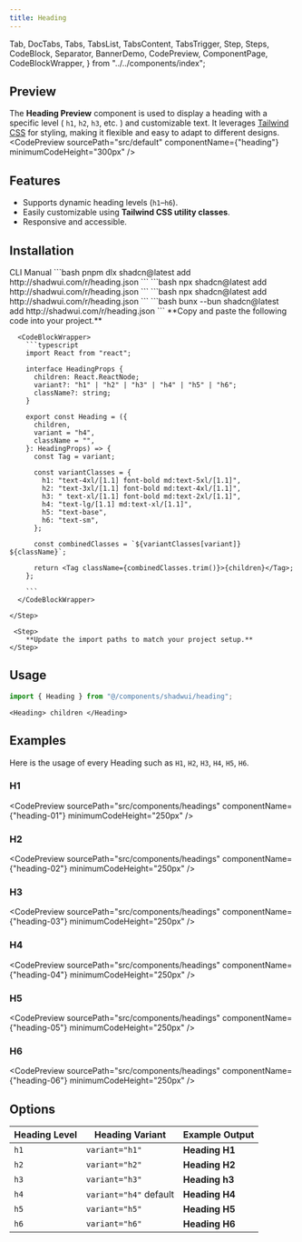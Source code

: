 ```yaml
---
title: Heading
---
```


  Tab,
  DocTabs,
  Tabs,
  TabsList,
  TabsContent,
  TabsTrigger,
  Step,
  Steps,
  CodeBlock,
  Separator,
  BannerDemo,
  CodePreview,
  ComponentPage,
  CodeBlockWrapper,
} from "../../components/index";

## Preview
The **Heading Preview** component is used to display a heading with a specific level ( `h1`, `h2`, `h3`, etc. ) and customizable text. It leverages [Tailwind CSS](https://tailwindcss.com) for styling, making it flexible and easy to adapt to different designs.
<CodePreview
  sourcePath="src/default"
  componentName={"heading"}
  minimumCodeHeight="300px"
/>

## Features
- Supports dynamic heading levels (`h1`–`h6`).
- Easily customizable using **Tailwind CSS utility classes**.
- Responsive and accessible.

## Installation 
<Tabs defaultValue="cli">
  <TabsList className="pb-0 h-10 rounded-md bg-hidden">
    <TabsTrigger
      value="cli"
      className="relative rounded-t-sm px-2 py-0 data-[state=active]:text-chai data-[state=active]:shadow-none data-[state=active]:bg-hidden hover:cursor-pointer before:content-[''] before:absolute before:bottom-2.5 before:left-0 before:w-full before:h-[4px] before:bg-chai before:rounded-t-lg data-[state=active]:before:scale-x-100 before:scale-x-0 before:transition-transform before:duration-300"
    >
      CLI
    </TabsTrigger>
    <TabsTrigger
      value="manual"
      className="relative rounded-t-sm px-2 py-0 data-[state=active]:text-chai data-[state=active]:shadow-none data-[state=active]:bg-hidden hover:cursor-pointer before:content-[''] before:absolute before:bottom-2.5 before:left-0 before:w-full before:h-[4px] before:bg-chai before:rounded-t-lg data-[state=active]:before:scale-x-100 before:scale-x-0 before:transition-transform before:duration-300"
    >
      Manual
    </TabsTrigger>
  </TabsList>
  <Separator />
  <TabsContent value="cli" className="p-0 mt-0">
    <DocTabs items={["pnpm", "npm", "yarn", "bun"]}>
      <Tab value="pnpm">
        ```bash
        pnpm dlx shadcn@latest add http://shadwui.com/r/heading.json
        ```
      </Tab>
      <Tab value="npm">
        ```bash
        npx shadcn@latest add http://shadwui.com/r/heading.json
        ```
      </Tab>
      <Tab value="yarn">
        ```bash
        npx shadcn@latest add http://shadwui.com/r/heading.json
        ```
      </Tab>
      <Tab value="bun">
        ```bash
        bunx --bun shadcn@latest add http://shadwui.com/r/heading.json
        ```
      </Tab>
    </DocTabs>
  </TabsContent>

  <TabsContent value="manual" className="p-0 mt-0">
   <Steps>
    <Step>
      **Copy and paste the following code into your project.**

      <CodeBlockWrapper>
        ```typescript
        import React from "react";

        interface HeadingProps {
          children: React.ReactNode;
          variant?: "h1" | "h2" | "h3" | "h4" | "h5" | "h6";
          className?: string;
        }

        export const Heading = ({
          children,
          variant = "h4",
          className = "",
        }: HeadingProps) => {
          const Tag = variant;

          const variantClasses = {
            h1: "text-4xl/[1.1] font-bold md:text-5xl/[1.1]",
            h2: "text-3xl/[1.1] font-bold md:text-4xl/[1.1]",
            h3: " text-xl/[1.1] font-bold md:text-2xl/[1.1]",
            h4: "text-lg/[1.1] md:text-xl/[1.1]",
            h5: "text-base",
            h6: "text-sm",
          };

          const combinedClasses = `${variantClasses[variant]} ${className}`;

          return <Tag className={combinedClasses.trim()}>{children}</Tag>;
        };

        ```
      </CodeBlockWrapper>

    </Step>

     <Step>
        **Update the import paths to match your project setup.**
    </Step>
   </Steps>
  </TabsContent>
</Tabs>

## Usage
```jsx
import { Heading } from "@/components/shadwui/heading";
```

```tsx
<Heading> children </Heading>
```

## Examples
Here is the usage of every Heading such as `H1`, `H2`, `H3`, `H4`, `H5`, `H6`.

### H1
<CodePreview
  sourcePath="src/components/headings"
  componentName={"heading-01"}
  minimumCodeHeight="250px"
/>

### H2
<CodePreview
  sourcePath="src/components/headings"
  componentName={"heading-02"}
  minimumCodeHeight="250px"
/>

### H3
<CodePreview
  sourcePath="src/components/headings"
  componentName={"heading-03"}
  minimumCodeHeight="250px"
/>

### H4
<CodePreview
  sourcePath="src/components/headings"
  componentName={"heading-04"}
  minimumCodeHeight="250px"
/>

### H5
<CodePreview
  sourcePath="src/components/headings"
  componentName={"heading-05"}
  minimumCodeHeight="250px"
/>

### H6
<CodePreview
  sourcePath="src/components/headings"
  componentName={"heading-06"}
  minimumCodeHeight="250px"
/>

## Options

| Heading Level |      Heading Variant        |   Example Output    |
| ------------- | --------------------------- | ------------------- |
| `h1`          | `variant="h1"`              | **Heading H1**      |
| `h2`          | `variant="h2"`              | **Heading H2**      |
| `h3`          | `variant="h3"`              | **Heading h3**      |
| `h4`          | `variant="h4"` default      | **Heading H4**      |
| `h5`          | `variant="h5"`              | **Heading H5**      |
| `h6`          | `variant="h6"`              | **Heading H6**      |
